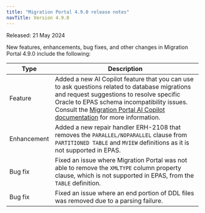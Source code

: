 ```yaml
---
title: "Migration Portal 4.9.0 release notes"
navTitle: Version 4.9.0
---
```


Released: 21 May 2024

New features, enhancements, bug fixes, and other changes in Migration Portal 4.9.0 include the following:

| Type         | Description                                                                                                                                                                                                                                                                                                                         |
|--------------|-------------------------------------------------------------------------------------------------------------------------------------------------------------------------------------------------------------------------------------------------------------------------------------------------------------------------------------|
| Feature      | Added a new AI Copilot feature that you can use to ask questions related to database migrations and request suggestions to resolve specific Oracle to EPAS schema incompatibility issues. Consult the [Migration Portal AI Copilot documentation](/migration_portal/latest/03_mp_using_portal/mp_ai_copilot/) for more information. |
| Enhancement  | Added a new repair handler ERH-2108 that removes the `PARALLEL/NOPARALLEL` clause from `PARTITIONED TABLE` and `MVIEW` definitions as it is not supported in EPAS.                                                                                                                                                                  |
| Bug&nbsp;fix | Fixed an issue where Migration Portal was not able to remove the `XMLTYPE` column property clause, which is not supported in EPAS, from the `TABLE` definition.                                                                                                                                                                     |
| Bug&nbsp;fix | Fixed an issue where an end portion of DDL files was removed due to a parsing failure.                                                                                                                                                                                                                                              |



